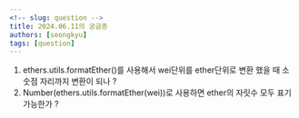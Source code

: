 ```yaml
---
<!-- slug: question -->
title: 2024.06.11의 궁금증
authors: [seongkyu]
tags: [question]
---
```


1. ethers.utils.formatEther()를 사용해서 wei단위를 ether단위로 변환 했을 때 소숫점 자리까지 변환이 되나 ?
2. Number(ethers.utils.formatEther(wei))로 사용하면 ether의 자릿수 모두 표기 가능한가 ?
